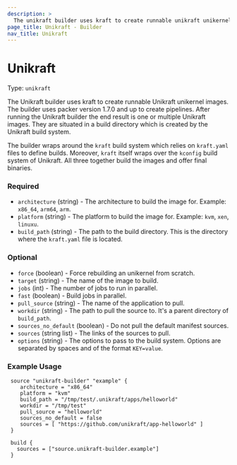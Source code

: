 ```yaml
---
description: >
  The unikraft builder uses kraft to create runnable unikraft unikernel images. 
page_title: Unikraft - Builder
nav_title: Unikraft
---
```


# Unikraft

Type: `unikraft`

<!--
  Include a short description about the builder. This is a good place
  to call out what the builder does, and any requirements for the given
  builder environment. See https://www.packer.io/docs/builders/null
-->

The Unikraft builder uses kraft to create runnable Unikraft unikernel images.
The builder uses packer version 1.7.0 and up to create pipelines.
After running the Unikraft builder the end result is one or multiple Unikraft images.
They are situated in a build directory which is created by the Unikraft build system.

The builder wraps around the `kraft` build system which relies on `kraft.yaml` files to define builds.
Moreover, `kraft` itself wraps over the `kconfig` build system of Unikraft.
All three together build the images and offer final binaries.

<!-- Builder Configuration Fields -->
### Required

- `architecture` (string) - The architecture to build the image for. Example: `x86_64`, `arm64`, `arm`.
- `platform` (string) - The platform to build the image for. Example: `kvm`, `xen`, `linuxu`.
- `build_path` (string) - The path to the build directory. This is the directory where the `kraft.yaml` file is located.

<!--
  Optional Configuration Fields

  Configuration options that are not required or have reasonable defaults
  should be listed under the optionals section. Defaults values should be
  noted in the description of the field
-->
### Optional

- `force` (boolean) - Force rebuilding an unikernel from scratch.
- `target` (string) - The name of the image to build.
- `jobs` (int) - The number of jobs to run in parallel.
- `fast` (boolean) - Build jobs in parallel. 
- `pull_source` (string) - The name of the application to pull.
- `workdir` (string) - The path to pull the source to. It's a parent directory of `build_path`.
- `sources_no_default` (boolean) - Do not pull the default manifest sources.
- `sources` (string list) - The links of the sources to pull.
- `options` (string) - The options to pass to the build system. Options are separated by spaces and of the format `KEY=value`.

<!--
  A basic example on the usage of the builder. Multiple examples
  can be provided to highlight various build configurations.

-->
### Example Usage


```hcl
 source "unikraft-builder" "example" {
    architecture = "x86_64"
    platform = "kvm"
    build_path = "/tmp/test/.unikraft/apps/helloworld"
    workdir = "/tmp/test"
    pull_source = "helloworld"
    sources_no_default = false
    sources = [ "https://github.com/unikraft/app-helloworld" ]
 }

 build {
   sources = ["source.unikraft-builder.example"]
 }
```

